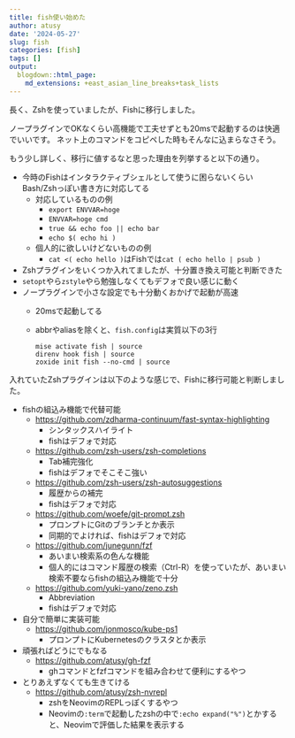 ```yaml
---
title: fish使い始めた
author: atusy
date: '2024-05-27'
slug: fish
categories: [fish]
tags: []
output:
  blogdown::html_page:
    md_extensions: +east_asian_line_breaks+task_lists
---
```


長く、Zshを使っていましたが、Fishに移行しました。

ノープラグインでOKなくらい高機能で工夫せずとも20msで起動するのは快適でいいです。
ネット上のコマンドをコピペした時もそんなに込まらなさそう。

もう少し詳しく、移行に値するなと思った理由を列挙すると以下の通り。

- 今時のFishはインタラクティブシェルとして使うに困らないくらいBash/Zshっぽい書き方に対応してる
  - 対応しているものの例
    - `export ENVVAR=hoge`
    - `ENVVAR=hoge cmd`
    - `true && echo foo || echo bar`
    - `echo $( echo hi )`
  - 個人的に欲しいけどないものの例
    - `cat <( echo hello )`はFishでは`cat ( echo hello | psub )`
- Zshプラグインをいくつか入れてましたが、十分置き換え可能と判断できた
- `setopt`やら`zstyle`やら勉強しなくてもデフォで良い感じに動く
- ノープラグインで小さな設定でも十分動くおかげで起動が高速
    - 20msで起動してる
    - abbrやaliasを除くと、`fish.config`は実質以下の3行

      ``` fish
      mise activate fish | source
      direnv hook fish | source
      zoxide init fish --no-cmd | source
      ```

入れていたZshプラグインは以下のような感じで、Fishに移行可能と判断しました。

- fishの組込み機能で代替可能
  - <https://github.com/zdharma-continuum/fast-syntax-highlighting>
    - シンタックスハイライト
    - fishはデフォで対応
  - <https://github.com/zsh-users/zsh-completions>
    - Tab補完強化
    - fishはデフォでそこそこ強い
  - <https://github.com/zsh-users/zsh-autosuggestions>
    - 履歴からの補完
    - fishはデフォで対応
  - <https://github.com/woefe/git-prompt.zsh>
    - プロンプトにGitのブランチとか表示
    - 同期的でよければ、fishはデフォで対応
  - <https://github.com/junegunn/fzf>
    - あいまい検索系の色んな機能
    - 個人的にはコマンド履歴の検索（Ctrl-R）を使っていたが、あいまい検索不要ならfishの組込み機能で十分
  - <https://github.com/yuki-yano/zeno.zsh>
    - Abbreviation
    - fishはデフォで対応
- 自分で簡単に実装可能
  - <https://github.com/jonmosco/kube-ps1>
    - プロンプトにKubernetesのクラスタとか表示
- 頑張ればどうにでもなる
  - <https://github.com/atusy/gh-fzf>
    - ghコマンドとfzfコマンドを組み合わせて便利にするやつ
- とりあえずなくても生きてける
  - <https://github.com/atusy/zsh-nvrepl>
    - zshをNeovimのREPLっぽくするやつ
    - Neovimの`:term`で起動したzshの中で`:echo expand("%")`とかすると、Neovimで評価した結果を表示する

